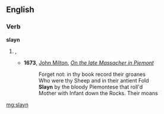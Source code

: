 ==English==

===Verb===
'''slayn'''

# {{obsolete spelling of|slain}}, {{past of|slay}}
#* '''1673''', [[w:John Milton|John Milton]], ''[[s:On the late Massacher in Piemont|On the late Massacher in Piemont]]''
#*:Forget not: in thy book record their groanes
#*:Who were thy Sheep and in their antient Fold
#*:'''Slayn''' by the bloody Piemontese that roll'd
#*:Mother with Infant down the Rocks. Their moans

[[mg:slayn]]